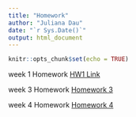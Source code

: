 ```yaml
---
title: "Homework"
author: "Juliana Dau"
date: "`r Sys.Date()`"
output: html_document
---
```


```r
knitr::opts_chunk$set(echo = TRUE)
```

week 1 Homework [HW1 Link](Hw1.html)

week 3 Homework [Homework 3](Homework-3.html)

week 4 Homework [Homework 4](Homework-4.html)
